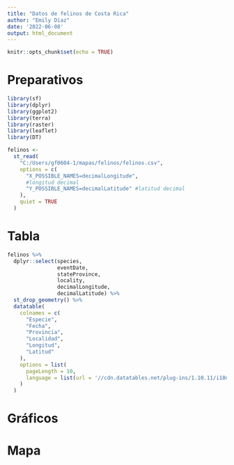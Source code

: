 ---
title: "Datos de felinos de Costa Rica"
author: "Emily Diaz"
date: '2022-06-08'
output: html_document
---

```{r setup, include=FALSE}
knitr::opts_chunk$set(echo = TRUE)
```

# Preparativos

```{r carga-paquetes, message=FALSE}
library(sf)
library(dplyr)
library(ggplot2)
library(terra)
library(raster)
library(leaflet)
library(DT)
```

```{r carga-paquetes2}
felinos <-
  st_read(
    "C:/Users/gf0604-1/mapas/felinos/felinos.csv",
    options = c(
      "X_POSSIBLE_NAMES=decimalLongitude",
      #longitud decimal
      "Y_POSSIBLE_NAMES=decimalLatitude" #latitud decimal
    ),
    quiet = TRUE
  )

```

# Tabla

```{r tabla-felinos, echo=FALSE}
felinos %>%
  dplyr::select(species,
                eventDate,
                stateProvince,
                locality,
                decimalLongitude,
                decimalLatitude) %>%
  st_drop_geometry() %>%
  datatable(
    colnames = c(
      "Especie",
      "Fecha",
      "Provincia",
      "Localidad",
      "Longitud",
      "Latitud"
    ),
    options = list(
      pageLength = 10,
      language = list(url = '//cdn.datatables.net/plug-ins/1.10.11/i18n/Spanish.json')
    )
  )
```





# Gráficos

# Mapa


